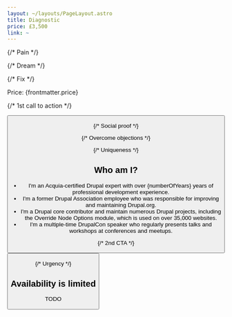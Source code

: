 ```yaml
---
layout: ~/layouts/PageLayout.astro
title: Diagnostic
price: £3,500
link: ~
---
```



{/* Pain */}

{/* Dream */}

{/* Fix */}

Price: {frontmatter.price}

{/* 1st call to action */}

<Button href={frontmatter.link} text="Book now" />

{/* Social proof */}

<Testimonials />

{/* Overcome objections */}

{/* Uniqueness */}

## Who am I?

- I'm an Acquia-certified Drupal expert with over {numberOfYears} years of professional development experience.
- I'm a former Drupal Association employee who was responsible for improving and maintaining Drupal.org.
- I'm a Drupal core contributor and maintain numerous Drupal projects, including the Override Node Options module, which is used on over 35,000 websites.
- I'm a multiple-time DrupalCon speaker who regularly presents talks and workshops at conferences and meetups.

{/* 2nd CTA */}

<Callout title="Ready to book?">
  <Button href={frontmatter.link} text={`Book now for ${frontmatter.price}`} />
</Callout>

{/* Urgency */}

## Availability is limited

TODO

